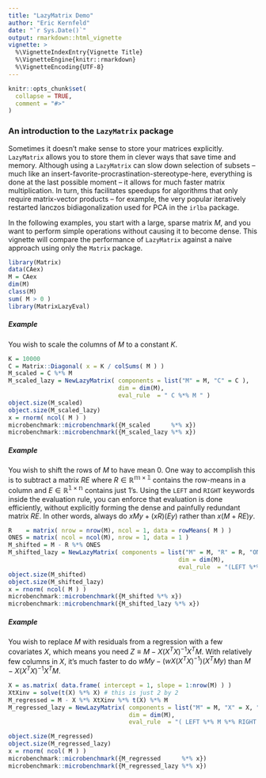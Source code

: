 ```yaml
---
title: "LazyMatrix Demo"
author: "Eric Kernfeld"
date: "`r Sys.Date()`"
output: rmarkdown::html_vignette
vignette: >
  %\VignetteIndexEntry{Vignette Title}
  %\VignetteEngine{knitr::rmarkdown}
  %\VignetteEncoding{UTF-8}
---
```


```r
knitr::opts_chunk$set(
  collapse = TRUE,
  comment = "#>"
)
```

### An introduction to the `LazyMatrix` package

Sometimes it doesn't make sense to store your matrices explicitly. `LazyMatrix` allows you to store them in clever ways that save time and memory. Although using a `LazyMatrix` can slow down selection of subsets -- much like an insert-favorite-procrastination-stereotype-here, everything is done at the last possible moment -- it allows for much faster matrix multiplication. In turn, this facilitates speedups for algorithms that only require matrix-vector products -- for example, the very popular iteratively restarted lanczos bidiagonalization used for PCA in the `irlba` package. 

In the following examples, you start with a large, sparse matrix $M$, and you want to perform simple operations without causing it to become dense. This vignette will compare the performance of `LazyMatrix` against a naive approach using only the `Matrix` package. 

```r
library(Matrix)
data(CAex)
M = CAex
dim(M)
class(M)
sum( M > 0 )
library(MatrixLazyEval)
```

##### Example

You wish to scale the columns of $M$ to a constant $K$.

```r
K = 10000
C = Matrix::Diagonal( x = K / colSums( M ) ) 
M_scaled = C %*% M
M_scaled_lazy = NewLazyMatrix( components = list("M" = M, "C" = C ), 
                               dim = dim(M),
                               eval_rule  = " C %*% M " )
object.size(M_scaled)
object.size(M_scaled_lazy)
x = rnorm( ncol( M ) )
microbenchmark::microbenchmark({M_scaled      %*% x})
microbenchmark::microbenchmark({M_scaled_lazy %*% x})
```

##### Example

You wish to shift the rows of $M$ to have mean 0. One way to accomplish this is to subtract a matrix $RE$ where $R\in \mathbb{R^{m\times 1}}$ contains the row-means in a column and $E\in \mathbb{R^{1\times n}}$ contains just 1's. Using the `LEFT` and `RIGHT` keywords inside the evaluation rule, you can enforce that evaluation is done efficiently, without explicitly forming the dense and painfully redundant matrix $RE$. In other words, always do $xMy + (xR)(Ey)$ rather than $x(M + RE)y$.

```r
R    = matrix( nrow = nrow(M), ncol = 1, data = rowMeans( M ) )
ONES = matrix( ncol = ncol(M), nrow = 1, data = 1 )
M_shifted = M - R %*% ONES
M_shifted_lazy = NewLazyMatrix( components = list("M" = M, "R" = R, "ONES" = ONES ), 
                                                dim = dim(M),
                                                eval_rule  = "(LEFT %*% M %*% RIGHT) - ( (LEFT %*% R) %*% (ONES %*% RIGHT)" )
object.size(M_shifted)
object.size(M_shifted_lazy)
x = rnorm( ncol( M ) )
microbenchmark::microbenchmark({M_shifted %*% x})
microbenchmark::microbenchmark({M_shifted_lazy %*% x})
```

##### Example

You wish to replace $M$ with residuals from a regression with a few covariates $X$, which means you need $Z \equiv M - X(X^TX)^{-1}X^TM$. With relatively few columns in $X$, it's much faster to do $wMy - (wX(X^TX)^{-1})(X^TMy)$ than $M - X(X^TX)^{-1}X^TM$.

```r

X = as.matrix( data.frame( intercept = 1, slope = 1:nrow(M) ) )
XtXinv = solve(t(X) %*% X) # this is just 2 by 2
M_regressed = M - X %*% XtXinv %*% t(X) %*% M
M_regressed_lazy = NewLazyMatrix( components = list("M" = M, "X" = X, "XtXinv" = XtXinv ), 
                                  dim = dim(M),
                                  eval_rule  = "( LEFT %*% M %*% RIGHT ) - ( LEFT %*% X %*% XtXinv) %*% ( t(X) %*% M %*% RIGHT ) " )

object.size(M_regressed)
object.size(M_regressed_lazy)
x = rnorm( ncol( M ) )
microbenchmark::microbenchmark({M_regressed      %*% x})
microbenchmark::microbenchmark({M_regressed_lazy %*% x})
```


